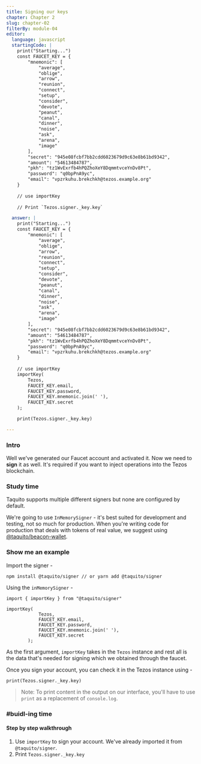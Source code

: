 ```yaml
---
title: Signing our keys
chapter: Chapter 2
slug: chapter-02
filterBy: module-04
editor:
  language: javascript
  startingCode: |
    print("Starting...")
    const FAUCET_KEY = {
        "mnemonic": [
            "average",
            "oblige",
            "arrow",
            "reunion",
            "connect",
            "setup",
            "consider",
            "devote",
            "peanut",
            "canal",
            "dinner",
            "noise",
            "ask",
            "arena",
            "image"
        ],
        "secret": "945e08fcbf7bb2cdd6023679d9c63e8b61bd9342",
        "amount": "54613484787",
        "pkh": "tz1WvExrfb4hPQZhoXeY8DqmmtvceYnDv8Pt",
        "password": "q0bpPnA9yc",
        "email": "vpzrkuhu.brekchkh@tezos.example.org"
    }
        
    // use importKey
    
    // Print `Tezos.signer._key.key`

  answer: |
    print("Starting...")
    const FAUCET_KEY = {
        "mnemonic": [
            "average",
            "oblige",
            "arrow",
            "reunion",
            "connect",
            "setup",
            "consider",
            "devote",
            "peanut",
            "canal",
            "dinner",
            "noise",
            "ask",
            "arena",
            "image"
        ],
        "secret": "945e08fcbf7bb2cdd6023679d9c63e8b61bd9342",
        "amount": "54613484787",
        "pkh": "tz1WvExrfb4hPQZhoXeY8DqmmtvceYnDv8Pt",
        "password": "q0bpPnA9yc",
        "email": "vpzrkuhu.brekchkh@tezos.example.org"
    }
    
    // use importKey
    importKey(
        Tezos,
        FAUCET_KEY.email,
        FAUCET_KEY.password,
        FAUCET_KEY.mnemonic.join(' '),
        FAUCET_KEY.secret
    );

    print(Tezos.signer._key.key)

---
```

### Intro
Well we've generated our Faucet account and activated it.
Now we need to **sign** it as well. 
It's required if you want to inject operations into the Tezos blockchain.

### Study time

Taquito supports multiple different signers but none are configured by default.

We're going to use `InMemorySigner` - it's best suited for development and testing, not so much for production.
When you're writing code for production that deals with tokens of real value, we suggest using [@taquito/beacon-wallet](https://tezostaquito.io/docs/tezbridge_signer).

### Show me an example

Import the signer - 
```javascript=
npm install @taquito/signer // or yarn add @taquito/signer
```

Using the `inMemorySigner` - 
```javascript=
import { importKey } from "@taquito/signer"

importKey(
            Tezos,
            FAUCET_KEY.email,
            FAUCET_KEY.password,
            FAUCET_KEY.mnemonic.join(' '),
            FAUCET_KEY.secret
        );
```

As the first argument, `importKey` takes in the `Tezos` instance and rest all is the data that's needed for signing which we obtained through the faucet.

Once you sign your account, you can check it in the Tezos instance using - 
```javascript=
print(Tezos.signer._key.key)
```
>Note: To print content in the output on our interface, you'll have to use `print` as a replacement of `console.log`.

### #buidl-ing time
 

#### Step by step walkthrough
1. Use `importKey` to sign your account. We've already imported it from `@taquito/signer`.
2. Print `Tezos.signer._key.key`